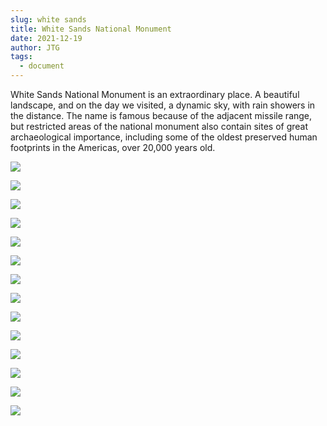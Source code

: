 ```yaml
---
slug: white sands
title: White Sands National Monument
date: 2021-12-19
author: JTG
tags:
  - document
---
```

White Sands National Monument is an extraordinary place. A beautiful landscape, and on the day we visited, a dynamic sky, with rain showers in the distance. The name is famous because of the adjacent missile range, but restricted areas of the national monument also contain sites of great archaeological importance, including some of the oldest preserved human footprints in the Americas, over 20,000 years old.

![](/images/img_3070.jpeg)

![](/images/img_3071.jpeg)

![](/images/img_3074.jpeg)

![](/images/img_3076.jpeg)

![](/images/img_8611.jpeg)

![](/images/img_3078.jpeg)

![](/images/img_8614.jpeg)

![](/images/img_3094.jpeg)

![](/images/img_3096.jpeg)

![](/images/img_3099.jpeg)

![](/images/img_3100.jpeg)

![](/images/img_3101.jpeg)

![](/images/img_3102.jpeg)

![](/images/img_3105.jpeg)